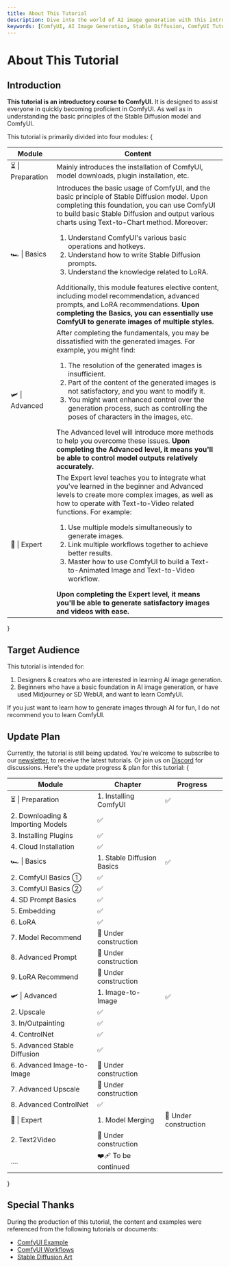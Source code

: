 ```yaml
---
title: About This Tutorial
description: Dive into the world of AI image generation with this introductory tutorial to ComfyUI. Learn the basics of the Stable Diffusion model and ComfyUI, understand the installation process, and explore the basic and advanced usage of ComfyUI. Whether you're a beginner or an experienced user, this tutorial will help you master ComfyUI.
keywords: [ComfyUI, AI Image Generation, Stable Diffusion, ComfyUI Tutorial, Installation Guide, Basic Usage, Advanced Usage, Image Output, Text-to-Chart, LoRA, Model Recommendation, Advanced Prompts, Image Styles]
---
```



# About This Tutorial

## Introduction

**This tutorial is an introductory course to ComfyUI.** It is designed to assist everyone in quickly becoming proficient in ComfyUI. As well as in understanding the basic principles of the Stable Diffusion model and ComfyUI.

This tutorial is primarily divided into four modules:
{<table>

  <thead>
    <tr>
      <th width={160}>Module</th>
      <th>Content</th>
    </tr>
  </thead>
  <tbody>
    <tr>
      <td>⏳ | Preparation</td>
      <td> 
        Mainly introduces the installation of ComfyUI, model downloads, plugin installation, etc. 
      </td> 
    </tr> 
    <tr> 
      <td>🏎️ | Basics</td>
      <td> 
        Introduces the basic usage of ComfyUI, and the basic principle of Stable Diffusion model. Upon completing this foundation, you can use ComfyUI to build basic Stable Diffusion and output various charts using Text-to-Chart method. Moreover: 
        <ol>
          <li>Understand ComfyUI's various basic operations and hotkeys.</li>
          <li>Understand how to write Stable Diffusion prompts.</li>
          <li>Understand the knowledge related to LoRA.</li>
        </ol> 
        Additionally, this module features elective content, including model recommendation, advanced prompts, and LoRA recommendations. <strong>Upon completing the Basics, you can essentially use ComfyUI to generate images of multiple styles.</strong>
      </td>
    </tr>
    <tr>
      <td>🛩️ | Advanced</td>
      <td> 
        After completing the fundamentals, you may be dissatisfied with the generated images. For example, you might find: 
        <ol>
          <li>The resolution of the generated images is insufficient.</li>
          <li>Part of the content of the generated images is not satisfactory, and you want to modify it.</li>
          <li>You might want enhanced control over the generation process, such as controlling the poses of characters in the images, etc.</li>
        </ol> 
        The Advanced level will introduce more methods to help you overcome these issues. 
        <strong>Upon completing the Advanced level, it means you'll be able to control model outputs relatively accurately.</strong> 
      </td>
    </tr>
    <tr>
      <td>🚀 | Expert</td>
      <td>
        The Expert level teaches you to integrate what you've learned in the beginner and Advanced levels to create more complex images, as well as how to operate with Text-to-Video related functions. For example: 
        <ol>
          <li>Use multiple models simultaneously to generate images.</li>
          <li>Link multiple workflows together to achieve better results.</li>
          <li>Master how to use ComfyUI to build a Text-to-Animated Image and Text-to-Video workflow.</li>
        </ol>
        <strong>Upon completing the Expert level, it means you'll be able to generate satisfactory images and videos with ease.</strong>
      </td>
    </tr>
  </tbody>
</table>}

<Subscribe />

## Target Audience

This tutorial is intended for:

1. Designers & creators who are interested in learning AI image generation.
2. Beginners who have a basic foundation in AI image generation, or have used Midjourney or SD WebUI, and want to learn ComfyUI.

If you just want to learn how to generate images through AI for fun, I do not recommend you to learn ComfyUI.

## Update Plan

Currently, the tutorial is still being updated. You're welcome to subscribe to our [newsletter](https://comflowy.substack.com), to receive the latest tutorials. Or join us on [Discord](https://discord.gg/cj623WvcVx) for discussions. Here's the update progress & plan for this tutorial:
{<table>

  <thead>
    <tr>
      <th style={{ width: "20%" }}>Module</th>
      <th style={{ width: "38%" }}>Chapter</th>
      <th style={{ width: "42%" }}>Progress</th>
    </tr>
  </thead>
  <tbody>
    <tr>
      <td rowspan={4}>⏳ | Preparation</td>
      <td>1. Installing ComfyUI</td>
      <td>✅</td>
    </tr>
    <tr>
      <td>2. Downloading & Importing Models</td> 
      <td>✅</td> 
    </tr>
    <tr>
      <td>3. Installing Plugins</td>
      <td>✅</td>
    </tr>
    <tr>
      <td>4. Cloud Installation</td>
      <td>✅</td>
    </tr>
    <tr>
      <td rowspan={9} style={{ backgroundColor: "white" }}>🏎️ | Basics</td>
      <td>1. Stable Diffusion Basics</td>
      <td>✅</td>
    </tr>
    <tr>
      <td>2. ComfyUI Basics ①</td> 
      <td>✅</td>
    </tr>
    <tr>
      <td>3. ComfyUI Basics ②</td> 
      <td>✅</td>
    </tr>
    <tr>
      <td>4. SD Prompt Basics</td>
      <td>✅</td>
    </tr>
    <tr>
      <td>5. Embedding</td>
      <td>✅</td>
    </tr> 
    <tr>
      <td>6. LoRA</td>
      <td>✅</td>
    </tr>
    <tr>
      <td>7. Model Recommend</td>
      <td>🚧 Under construction</td>
    </tr>
    <tr>
      <td>8. Advanced Prompt</td>
      <td>🚧 Under construction</td>
    </tr>
    <tr>
      <td>9. LoRA Recommend</td>
      <td>🚧 Under construction</td>
    </tr>
    <tr>
      <td rowspan={8} style={{ backgroundColor: "white" }}>🛩️ | Advanced</td>
      <td>1. Image-to-Image</td> 
      <td>✅</td> 
    </tr>
    <tr>
      <td>2. Upscale</td>
      <td>✅</td>
    </tr>
    <tr>
      <td>3. In/Outpainting</td>
      <td>✅</td>
    </tr>
    <tr>
      <td>4. ControlNet</td>
      <td>✅</td>
    </tr>
    <tr>
      <td>5. Advanced Stable Diffusion</td>
      <td>✅</td>
    </tr>
    <tr>
      <td>6. Advanced Image-to-Image</td>
      <td>🚧 Under construction</td>
    </tr>
    <tr>
      <td>7. Advanced Upscale</td>
      <td>🚧 Under construction</td>
    </tr>
    <tr>
      <td>8. Advanced ControlNet</td>
      <td>✅</td>
    </tr>
    <tr> 
      <td rowspan={3} style={{ backgroundColor: "white" }}>🚀 | Expert</td> 
      <td>1. Model Merging</td>
      <td>🚧 Under construction</td>
    </tr>
    <tr>
      <td>2. Text2Video</td>
      <td>🚧 Under construction</td>
    </tr>
    <tr>
      <td>....</td>
      <td>❤️‍🩹 To be continued</td>
    </tr>
  </tbody>
</table>}

## Special Thanks

During the production of this tutorial, the content and examples were referenced from the following tutorials or documents:

- [ComfyUI Example](https://comfyanonymous.github.io/ComfyUI_examples/)
- [ComfyUI Workflows](https://github.com/cubiq/ComfyUI_Workflows)
- [Stable Diffusion Art](https://stable-diffusion-art.com/)

<Subscribe />
